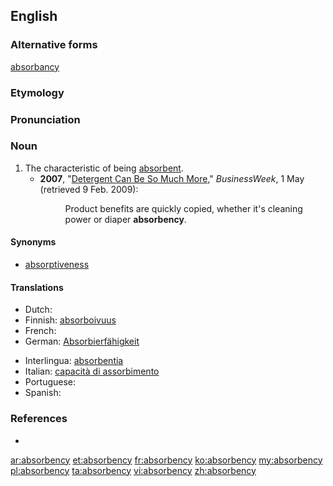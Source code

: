 ==English==

===Alternative forms===
[[absorbancy]]

===Etymology===
{{suffix|absorbance|y}}

===Pronunciation===
{{a|US}} {{IPA|/ə\æb.sɔɹ.bən.si/|/æb.zɔɹ.bən.si/|/əb.sɔɹ.bən.si/|/əb.zɔɹ.bən.si/}}

===Noun===
{{en-noun|absorbencies}}

# The characteristic of being [[absorbent]].
#* '''2007''',  "[http://www.businessweek.com/magazine/content/06_18/b3982087.htm?chan=innovation_branding_top+stories Detergent Can Be So Much More]," ''BusinessWeek'', 1 May (retrieved 9 Feb. 2009):
#*: Product benefits are quickly copied, whether it's cleaning power or diaper '''absorbency'''.

====Synonyms====
* [[absorptiveness]]

====Translations====
{{trans-top|absorbency}}
* Dutch: {{t+|nl|absorptie|f}}
* Finnish: [[absorboivuus]]
* French: {{t+|fr|absorbance|f}}
* German: [[Absorbierfähigkeit]] {{f}}
{{trans-mid}}
* Interlingua: [[absorbentia]]
* Italian: [[capacità di assorbimento]]
* Portuguese: {{t-|pt|absorbency}}
* Spanish: {{t+|es|absorbencia|f}}
{{trans-bottom}}

===References===
* {{R:Webster 1913}}

[[ar:absorbency]]
[[et:absorbency]]
[[fr:absorbency]]
[[ko:absorbency]]
[[my:absorbency]]
[[pl:absorbency]]
[[ta:absorbency]]
[[vi:absorbency]]
[[zh:absorbency]]